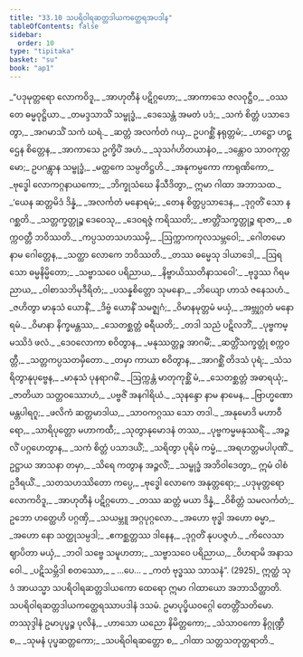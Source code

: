 ```yaml
---
title: "33.10 သပရိဝါရဆတ္တဒါယကတ္ထေရအပဒါန"
tableOfContents: false
sidebar:
  order: 10
type: "tipitaka"
basket: "su"
book: "ap1"
---
```



<DynamicBreadcrumb />

<Division number="82" book="ap1" e="ch" v="20" p="302">

<Paragraph number="3686" type="verses" book="ap1">
_“ပဒုမုတ္တရော လောကဝိဒူ,_  
_အာဟုတီနံ ပဋိဂ္ဂဟော;_  
_အာကာသေ ဇလဝုဋ္ဌီဝ,_  
_ဝဿတေ ဓမ္မဝုဋ္ဌိယာ._  

</Paragraph>

</Division>
<Division number="83" book="ap1" e="ch" v="20" p="302">

<Paragraph number="3687" type="verses" book="ap1">
_တမဒ္ဒသာသိံ သမ္ဗုဒ္ဓံ,_  
_ဒေသေန္တံ အမတံ ပဒံ;_  
_သကံ စိတ္တံ ပသာဒေတွာ,_  
_အဂမာသိံ သကံ ဃရံ._  

</Paragraph>

</Division>
<Division number="84" book="ap1" e="ch" v="20" p="302">

<Paragraph number="3688" type="verses" book="ap1">
_ဆတ္တံ အလင်္ကတံ ဂယှ,_  
ဥပဂစ္ဆိံ နရုတ္တမံ;_  
_ဟဋ္ဌော ဟဋ္ဌေန စိတ္တေန,_  
_အာကာသေ ဥက္ခိပိံ အဟံ._  

</Paragraph>

</Division>
<Division number="85" book="ap1" e="ch" v="20" p="303">

<Paragraph number="3689" type="verses" book="ap1">
_သုသင်္ဂဟိတယာနံဝ,_  
_ဒန္တောဝ သာဝကုတ္တမော;_  
ဥပဂန္တွာန သမ္ဗုဒ္ဓံ,_  
_မတ္ထကေ သမ္ပတိဋ္ဌဟိ._  

</Paragraph>

</Division>
<Division number="86" book="ap1" e="ch" v="20" p="303">

<Paragraph number="3690" type="verses" book="ap1">
_အနုကမ္ပကော ကာရုဏိကော,_  
_ဗုဒ္ဓေါ လောကဂ္ဂနာယကော;_  
_ဘိက္ခုသံဃေ နိသီဒိတွာ,_  
ဣမာ ဂါထာ အဘာသထ._  

</Paragraph>

</Division>
<Division number="87" book="ap1" e="ch" v="20" p="303">

<Paragraph number="3691" type="verses" book="ap1">
_‘ယေန ဆတ္တမိဒံ ဒိန္နံ,_  
_အလင်္ကတံ မနောရမံ;_  
_တေန စိတ္တပ္ပသာဒေန,_  
_ဒုဂ္ဂတိံ သော န ဂစ္ဆတိ._  

</Paragraph>

</Division>
<Division number="88" book="ap1" e="ch" v="20" p="303">

<Paragraph number="3692" type="verses" book="ap1">
_သတ္တက္ခတ္တုဉ္စ ဒေဝေသု,_  
_ဒေဝရဇ္ဇံ ကရိဿတိ;_  
_ဗာတ္တိံသက္ခတ္တုဉ္စ ရာဇာ,_  
_စက္ကဝတ္တီ ဘဝိဿတိ._  

</Paragraph>

</Division>
<Division number="89" book="ap1" e="ch" v="20" p="303">

<Paragraph number="3693" type="verses" book="ap1">
_ကပ္ပသတသဟဿမှိ,_  
_ဩက္ကာကကုလသမ္ဘဝေါ;_  
_ဂေါတမော နာမ ဂေါတ္တေန,_  
_သတ္ထာ လောကေ ဘဝိဿတိ._  

</Paragraph>

</Division>
<Division number="90" book="ap1" e="ch" v="20" p="303">

<Paragraph number="3694" type="verses" book="ap1">
_တဿ ဓမ္မေသု ဒါယာဒေါ,_  
_ဩရသော ဓမ္မနိမ္မိတော;_  
_သဗ္ဗာသဝေ ပရိညာယ,_  
_နိဗ္ဗာယိဿတိနာသဝေါ’._  

</Paragraph>

</Division>
<Division number="91" book="ap1" e="ch" v="20" p="303">

<Paragraph number="3695" type="verses" book="ap1">
_ဗုဒ္ဓဿ ဂိရမညာယ,_  
_ဝါစာသဘိမုဒီရိတံ;_  
_ပသန္နစိတ္တော သုမနော,_  
_ဘိယျော ဟာသံ ဇနေသဟံ._  

</Paragraph>

</Division>
<Division number="92" book="ap1" e="ch" v="20" p="303">

<Paragraph number="3696" type="verses" book="ap1">
_ဇဟိတွာ မာနုသံ ယောနိံ,_  
_ဒိဗ္ဗံ ယောနိံ သမဇ္ဈဂံ;_  
_ဝိမာနမုတ္တမံ မယှံ,_  
_အဗ္ဘုဂ္ဂတံ မနောရမံ._  

</Paragraph>

</Division>
<Division number="93" book="ap1" e="ch" v="20" p="303">

<Paragraph number="3697" type="verses" book="ap1">
_ဝိမာနာ နိက္ခမန္တဿ,_  
_သေတစ္ဆတ္တံ ဓရီယတိ;_  
_တဒါ သညံ ပဋိလဘိံ,_  
_ပုဗ္ဗကမ္မဿိဒံ ဖလံ._  

</Paragraph>

</Division>
<Division number="94" book="ap1" e="ch" v="20" p="303">

<Paragraph number="3698" type="verses" book="ap1">
_ဒေဝလောကာ စဝိတွာန,_  
_မနုဿတ္တဉ္စ အာဂမိံ;_  
_ဆတ္တိံသက္ခတ္တုံ စက္ကဝတ္တီ,_  
_သတ္တကပ္ပသတမှိတော._  

</Paragraph>

</Division>
<Division number="95" book="ap1" e="ch" v="20" p="303">

<Paragraph number="3699" type="verses" book="ap1">
_တမှာ ကာယာ စဝိတွာန,_  
_အာဂစ္ဆိံ တိဒသံ ပုရံ;_  
_သံသရိတွာနုပုဗ္ဗေန,_  
_မာနုသံ ပုနရာဂမိံ._  

</Paragraph>

</Division>
<Division number="96" book="ap1" e="ch" v="20" p="303">

<Paragraph number="3700" type="verses" book="ap1">
_ဩက္ကန္တံ မာတုကုစ္ဆိံ မံ,_  
_သေတစ္ဆတ္တံ အဓာရယုံ;_  
_ဇာတိယာ သတ္တဝဿောဟံ,_  
_ပဗ္ဗဇိံ အနဂါရိယံ._  

</Paragraph>

</Division>
<Division number="97" book="ap1" e="ch" v="20" p="303">

<Paragraph number="3701" type="verses" book="ap1">
_သုနန္ဒော နာမ နာမေန,_  
_ဗြာဟ္မဏော မန္တပါရဂူ;_  
_ဖလိကံ ဆတ္တမာဒါယ,_  
_သာဝကဂ္ဂဿ သော တဒါ._  

</Paragraph>

</Division>
<Division number="98" book="ap1" e="ch" v="20" p="304">

<Paragraph number="3702" type="verses" book="ap1">
_အနုမောဒိ မဟာဝီရော,_  
_သာရိပုတ္တော မဟာကထီ;_  
_သုတွာနုမောဒနံ တဿ,_  
_ပုဗ္ဗကမ္မမနုဿရိံ._  

</Paragraph>

</Division>
<Division number="99" book="ap1" e="ch" v="20" p="304">

<Paragraph number="3703" type="verses" book="ap1">
_အဉ္ဇလိံ ပဂ္ဂဟေတွာန,_  
_သကံ စိတ္တံ ပသာဒယိံ;_  
_သရိတွာ ပုရိမံ ကမ္မံ,_  
_အရဟတ္တမပါပုဏိံ._  

</Paragraph>

</Division>
<Division number="100" book="ap1" e="ch" v="20" p="304">

<Paragraph number="3704" book="ap1">
ဥဋ္ဌာယ အာသနာ တမှာ,_  
_သိရေ ကတွာန အဉ္ဇလိံ;_  
_သမ္ဗုဒ္ဓံ အဘိဝါဒေတွာ,_  
ဣမံ ဝါစံ ဥဒီရယိံ._  

</Paragraph>

</Division>
<Division number="101" book="ap1" e="ch" v="20" p="304">

<Paragraph number="3705" type="verses" book="ap1">
_သတသဟဿိတော ကပ္ပေ,_  
_ဗုဒ္ဓေါ လောကေ အနုတ္တရော;_  
_ပဒုမုတ္တရော လောကဝိဒူ,_  
_အာဟုတီနံ ပဋိဂ္ဂဟော._  

</Paragraph>

</Division>
<Division number="102" book="ap1" e="ch" v="20" p="304">

<Paragraph number="3706" type="verses" book="ap1">
_တဿ ဆတ္တံ မယာ ဒိန္နံ,_  
_ဝိစိတ္တံ သမလင်္ကတံ;_  
ဥဘော ဟတ္ထေဟိ ပဂ္ဂဏှိ,_  
_သယမ္ဘူ အဂ္ဂပုဂ္ဂလော._  

</Paragraph>

</Division>
<Division number="103" book="ap1" e="ch" v="20" p="304">

<Paragraph number="3707" type="verses" book="ap1">
_အဟော ဗုဒ္ဓါ အဟော ဓမ္မာ,_  
_အဟော နော သတ္ထုသမ္ပဒါ;_  
_ဧကစ္ဆတ္တဿ ဒါနေန,_  
_ဒုဂ္ဂတိံ နုပပဇ္ဇဟံ._  

</Paragraph>

</Division>
<Division number="104" book="ap1" e="ch" v="20" p="304">

<Paragraph number="3708" type="verses" book="ap1">
_ကိလေသာ ဈာပိတာ မယှံ,_  
_ဘဝါ သဗ္ဗေ သမူဟတာ;_  
_သဗ္ဗာသဝေ ပရိညာယ,_  
_ဝိဟရာမိ အနာသဝေါ._  

</Paragraph>

</Division>
<Division number="105" book="ap1" e="ch" v="20" p="304">

<Paragraph number="3709" type="verses" book="ap1">
_ပဋိသမ္ဘိဒါ စတဿော,_  
_ …ပေ… _  
_ကတံ ဗုဒ္ဓဿ သာသနံ”. (2925)_  

</Paragraph>

<Paragraph number="3710" book="ap1">
ဣတ္ထံ သုဒံ အာယသ္မာ သပရိဝါရဆတ္တဒါယကော ထေရော ဣမာ ဂါထာယော အဘာသိတ္ထာတိ.

</Paragraph>
</Division>

<Paragraph number="3711" type="center" book="ap1">
သပရိဝါရဆတ္တဒါယကတ္ထေရဿာပဒါနံ ဒသမံ.



</Paragraph>

<Paragraph number="3712" type="center" book="ap1">
ဥမာပုပ္ဖိယဝဂ္ဂေါ တေတ္တိံသတိမော.



</Paragraph>

<Paragraph number="3713" type="center" book="ap1">
တဿုဒ္ဒါနံ


</Paragraph>

<Paragraph number="3714" type="verses" book="ap1">
ဥမာပုပ္ဖဉ္စ ပုလိနံ,_  
_ဟာသော ယညော နိမိတ္တကော;_  
_သံသာဝကော နိဂ္ဂုဏ္ဍီ စ,_  
_သုမနံ ပုပ္ဖဆတ္တကော;_  
_သပရိဝါရဆတ္တော စ,_  
_ဂါထာ သတ္တသတုတ္တရာတိ._
</Paragraph>